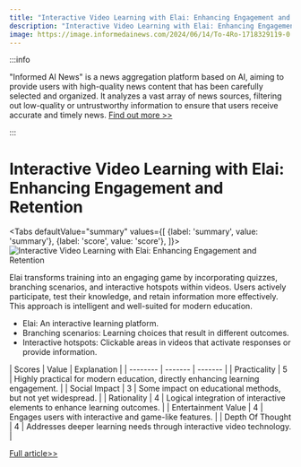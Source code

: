 ```yaml
---
title: "Interactive Video Learning with Elai: Enhancing Engagement and Retention"
description: "Interactive Video Learning with Elai: Enhancing Engagement and Retention"
image: https://image.informedainews.com/2024/06/14/To-4Ro-1718329119-0.jpg
---
```



:::info

"Informed AI News" is a news aggregation platform based on AI, aiming to provide users with high-quality news content that has been carefully selected and organized. It analyzes a vast array of news sources, filtering out low-quality or untrustworthy information to ensure that users receive accurate and timely news.  [Find out more >>](/)

:::

# Interactive Video Learning with Elai: Enhancing Engagement and Retention


<Tabs
	defaultValue="summary"
	values={[
	{label: 'summary', value: 'summary'},
	{label: 'score', value: 'score'},
]}>
<TabItem value="summary">
<img
  src="https://image.informedainews.com/2024/06/14/To-4Ro-1718329119-0.jpg"
  alt="Interactive Video Learning with Elai: Enhancing Engagement and Retention"
/>



Elai transforms training into an engaging game by incorporating quizzes, branching scenarios, and interactive hotspots within videos. Users actively participate, test their knowledge, and retain information more effectively. This approach is intelligent and well-suited for modern education.

* Elai: An interactive learning platform.
* Branching scenarios: Learning choices that result in different outcomes.
* Interactive hotspots: Clickable areas in videos that activate responses or provide information.
</TabItem>
<TabItem value="score">
	| Scores     | Value   | Explanation |
	| -------- | ------- | ------- |
	| Practicality  | 5    | Highly practical for modern education, directly enhancing learning engagement.    |
	| Social Impact | 3     | Some impact on educational methods, but not yet widespread.    |
	| Rationality    | 4    | Logical integration of interactive elements to enhance learning outcomes.    |
	| Entertainment Value    | 4    | Engages users with interactive and game-like features.    |
	| Depth Of Thought    | 4    | Addresses deeper learning needs through interactive video technology.    |
</TabItem>
</Tabs>

[Full article>>](https://www.producthunt.com/posts/elai)
